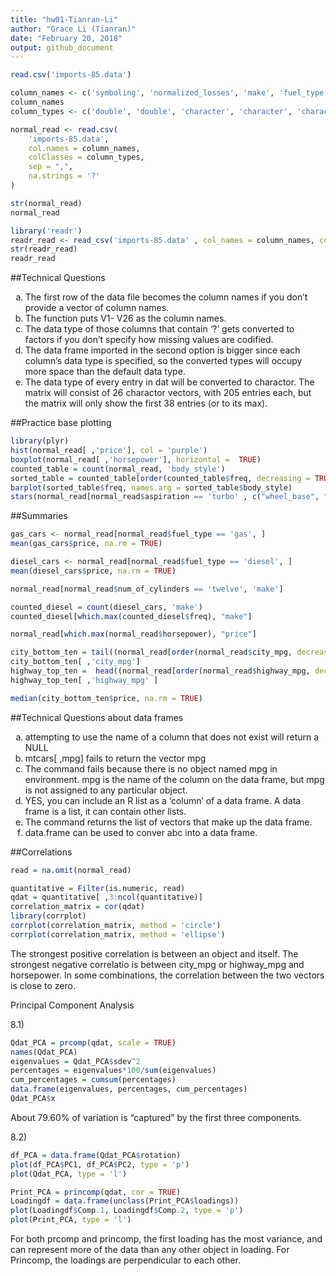 ```yaml
---
title: "hw01-Tianran-Li"
author: "Grace Li (Tianran)"
date: "February 20, 2018"
output: github_document
---
```


```r
read.csv('imports-85.data')
```


```r
column_names <- c('symboling', 'normalized_losses', 'make', 'fuel_type', 'aspiration', 'num_of_doors', 'body_style','drive_wheels', 'engine_location', 'wheel_base', 'length', 'width', 'height', 'curb_weight', 'engine_type', 'num_of_cylinders', 'engine_size', 'fuel_system', 'bore', 'stroke', 'compression_ratio', 'horsepower', 'peak_rpm', 'city_mpg', 'highway_mpg', 'price' )
column_names
column_types <- c('double', 'double', 'character', 'character', 'character', 'character', 'character', 'character', 'character', 'double', 'double', 'double', 'double', 'integer', 'character', 'character', 'integer', 'character', 'double', 'double', 'double','integer','integer','integer','integer','integer' )
```


```r
normal_read <- read.csv(
    'imports-85.data',
    col.names = column_names,
    colClasses = column_types,
    sep = ",",
    na.strings = '?'
)

str(normal_read)
normal_read
```

```r
library('readr')
readr_read <- read_csv('imports-85.data' , col_names = column_names, col_types = cols('d', 'd', 'c', 'c', 'c', 'c', 'c', 'c', 'c', 'd', 'd', 'd', 'd', 'i', 'c', 'c', 'i', 'c', 'd', 'd', 'd', 'i', 'i', 'i', 'i', 'i'))
str(readr_read)
readr_read
```



##Technical Questions

a. The first row of the data file becomes the column names if you don't provide a vector of column names.
b. The function puts V1- V26 as the column names.
c. The data type of those columns that contain '?' gets converted to factors if you don't specify how missing values are codified. 
d. The data frame imported in the second option is bigger since each column's data type is specified, so the converted types will occupy more space than the default data type.
e. The data type of every entry in dat will be converted to charactor. The matrix will consist of 26 charactor vectors, with 205 entries each, but the matrix will only show the first 38 entries (or to its max).


##Practice base plotting

```r
library(plyr)
hist(normal_read[ ,'price'], col = 'purple')
boxplot(normal_read[ ,'horsepower'], horizontal =  TRUE)
counted_table = count(normal_read, 'body_style')
sorted_table = counted_table[order(counted_table$freq, decreasing = TRUE), ]
barplot(sorted_table$freq, names.arg = sorted_table$body_style)
stars(normal_read[normal_read$aspiration == 'turbo' , c("wheel_base", "length", "width", "height", "price")])
```

##Summaries

```r
gas_cars <- normal_read[normal_read$fuel_type == 'gas', ]
mean(gas_cars$price, na.rm = TRUE)
```

```r
diesel_cars <- normal_read[normal_read$fuel_type == 'diesel', ]
mean(diesel_cars$price, na.rm = TRUE)
```

```r
normal_read[normal_read$num_of_cylinders == 'twelve', 'make']
```

```r
counted_diesel = count(diesel_cars, 'make')
counted_diesel[which.max(counted_diesel$freq), "make"]
```

```r
normal_read[which.max(normal_read$horsepower), "price"]
```

```r
city_bottom_ten = tail((normal_read[order(normal_read$city_mpg, decreasing = TRUE), ]), n = nrow(normal_read)/10 )
city_bottom_ten[ ,'city_mpg']
highway_top_ten =  head((normal_read[order(normal_read$highway_mpg, decreasing = TRUE), ]), n = nrow(normal_read)/10 )
highway_top_ten[ ,'highway_mpg' ]
```

```r
median(city_bottom_ten$price, na.rm = TRUE)
```


##Technical Questions about data frames

a. attempting to use the name of a column that does not exist will return a NULL
b. mtcars[ ,mpg] fails to return the vector mpg
c. The command fails because there is no object named mpg in environment. mpg is the name of the column on the data frame, but mpg is not assigned to any particular object.
d. YES, you can include an R list as a 'column' of a data frame. A data frame is a list, it can contain other lists.
e. The command returns the list of vectors that make up the data frame. 
f. data.frame can be used to conver abc into a data frame.



##Correlations

```r
read = na.omit(normal_read)

quantitative = Filter(is.numeric, read)
qdat = quantitative[ ,3:ncol(quantitative)]
correlation_matrix = cor(qdat)
library(corrplot)
corrplot(correlation_matrix, method = 'circle')
corrplot(correlation_matrix, method = 'ellipse')
```
The strongest positive correlation is between an object and itself. 
The strongest negative correlatio is between city_mpg or highway_mpg and horsepower.
In some combinations, the correlation between the two vectors is close to zero.



Principal Component Analysis

8.1) 
```r
Qdat_PCA = prcomp(qdat, scale = TRUE)
names(Qdat_PCA)
eigenvalues = Qdat_PCA$sdev^2
percentages = eigenvalues*100/sum(eigenvalues)
cum_percentages = cumsum(percentages)
data.frame(eigenvalues, percentages, cum_percentages)
Qdat_PCA$x
```

About 79.60% of variation is "captured" by the first three components.

8.2)

```r
df_PCA = data.frame(Qdat_PCA$rotation)
plot(df_PCA$PC1, df_PCA$PC2, type = 'p')
plot(Qdat_PCA, type = 'l')
```

```r
Print_PCA = princomp(qdat, cor = TRUE)
Loadingdf = data.frame(unclass(Print_PCA$loadings))
plot(Loadingdf$Comp.1, Loadingdf$Comp.2, type = 'p')
plot(Print_PCA, type = 'l')
```
For both prcomp and princomp, the first loading has the most variance, and can represent more of the data than any other object in loading.
For Princomp, the loadings are perpendicular to each other.

